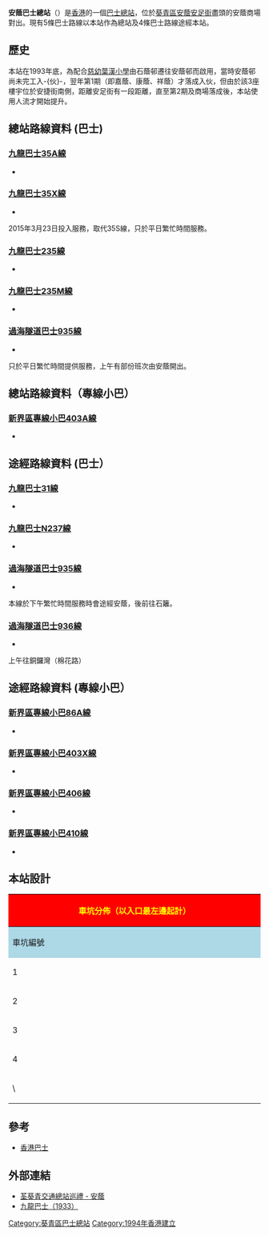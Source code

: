 {{Infobox HK Bus terminus
| image = On Yam Bus Terminus.jpg 
| caption = 專線小巴總站（左）及巴士總站（右）
| name = 安蔭巴士總站 <br> On Yam Bus Terminus
| district = [[葵青區|葵青區]]
| area = '''[[九巴|九巴]]'''<br /> 葵涌東
| street = [[安蔭|安蔭]][[安足街|安足街]]
| opendate = 1994年
| terminate = '''九巴''' <br /> 35A、35X、235、235M、935線
| via = '''九巴''' <br /> 31、935（下午往石籬)、936(上午往銅鑼灣(棉花路))、N237線
| feeder = <!--的士、小巴不需計算在內-->
| nearbystreets = 
| nearbysights = 
| notes =
| alternative = 
| bgcolor = green
| fontcolor = white 
}}

'''安蔭巴士總站'''（{{lang-en|'''On Yam Bus Terminus'''}}）是[[香港|香港]]的一個[[巴士總站|巴士總站]]，位於[[葵青區|葵青區]][[安蔭|安蔭]][[安足街|安足街]]盡頭的安蔭商場對出。現有5條巴士路線以本站作為總站及4條巴士路線途經本站。

==歷史==
本站在1993年底，為配合[[慈幼葉漢小學|慈幼葉漢小學]]由石蔭邨遷往安蔭邨而啟用，當時安蔭邨尚未完工入-{伙}-，翌年第1期（即嘉蔭、康蔭、祥蔭）才落成入伙，但由於該3座樓宇位於安捷街南側，距離安足街有一段距離，直至第2期及商場落成後，本站使用人流才開始提升。

==總站路線資料 (巴士)==
===[[九龍巴士35A線|九龍巴士35A線]]===
*{{HK Bus Route KLNT|35A|inline}}

===[[九龍巴士35X線|九龍巴士35X線]]===
*{{HK Bus Route KLNT|35X|inline}}
2015年3月23日投入服務，取代35S線，只於平日繁忙時間服務。

===[[九龍巴士235線|九龍巴士235線]]===
*{{HK Bus Route KLNT|235|inline}}

===[[九龍巴士235M線|九龍巴士235M線]]===
*{{HK Bus Route KLNT|235M|inline}}

===[[過海隧道巴士935線|過海隧道巴士935線]]===
*{{HK Bus Route Cross Harbour|935|special}}
只於平日繁忙時間提供服務，上午有部份班次由安蔭開出。

==總站路線資料（專線小巴）==
===[[新界區專線小巴403A線|新界區專線小巴403A線]]===
*{{HK MiniBus Route NT Show:403A|format=inline}}

==途經路線資料 (巴士）==
===[[九龍巴士31線|九龍巴士31線]]===
*{{HK Bus Route KLNT|31|inline}}

===[[九龍巴士N237線|九龍巴士N237線]]===
*{{HK Bus Route KLNT|N237|inline}}

===[[過海隧道巴士935線|過海隧道巴士935線]]===
*{{HK Bus Route Cross Harbour|935|inline}}
本線於下午繁忙時間服務時會途經安蔭，後前往石籬。

===[[過海隧道巴士936線|過海隧道巴士936線]]===
*{{HK Bus Route Cross Harbour|936|inline}}
上午往銅鑼灣（棉花路）

==途經路線資料 (專線小巴）==
===[[新界區專線小巴86A線|新界區專線小巴86A線]]===
*{{HK MiniBus Route NT Show:86A|format=inline}}

===[[新界區專線小巴403X線|新界區專線小巴403X線]]===
*{{HK MiniBus Route NT Show:403X|format=inline}}

===[[新界區專線小巴406線|新界區專線小巴406線]]===
*{{HK MiniBus Route NT Show:406|format=inline}}

===[[新界區專線小巴410線|新界區專線小巴410線]]===
*{{HK MiniBus Route NT Show:410|format=inline}}

== 本站設計 ==
{|class="wikitable" style="width:100%; text-align:center"
|-
!colspan="3" style="background:red; color:yellow; font-size:16px"|'''車坑分佈（以入口最左邊起計）'''
|-
!style="background:lightblue;" width="10%"|車坑編號
!style="background:lightblue;" width="25%"|車坑數目
!style="background:lightblue;" width="65%"|路線
|-
|1||單坑通道||九巴235M、935（往灣仔）線
|-
|2||雙坑通道||九巴35A、35X、N237線
|-
|3||單坑通道||九巴235線
|-
|4||雙坑通道||九巴31、935（往石籬）936（往銅鑼灣）線
|-
|\||[[道路|公共馬路]]||-
|}

==參考==
*[[香港巴士|香港巴士]]

==外部連結==
*[http://www.youtube.com/watch?v=40ieJqR2CMQ 荃葵青交通總站巡禮 - 安蔭] {{Wayback|url=http://www.youtube.com/watch?v=40ieJqR2CMQ |date=20201108045728 }}
*[http://www.kmb.hk/tc/ 九龍巴士（1933）] {{Wayback|url=http://www.kmb.hk/tc/ |date=20210101123855 }}


{{香港葵青區巴士總站列表}}
[[Category:葵青區巴士總站|Category:葵青區巴士總站]]

[[Category:1994年香港建立|Category:1994年香港建立]]